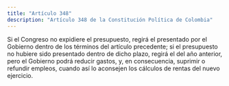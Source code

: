 ```yaml
---
title: "Artículo 348"
description: "Artículo 348 de la Constitución Política de Colombia"
---
```


Si el Congreso no expidiere el presupuesto, regirá el presentado por el Gobierno dentro de los términos del artículo precedente; si el presupuesto no hubiere sido presentado dentro de dicho plazo, regirá el del año anterior, pero el Gobierno podrá reducir gastos, y, en consecuencia, suprimir o refundir empleos, cuando así lo aconsejen los cálculos de rentas del nuevo ejercicio.
